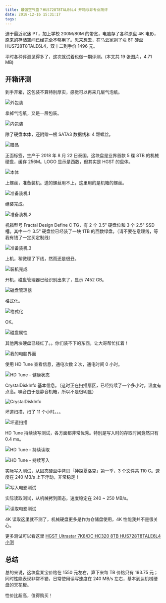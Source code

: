 ```yaml
---
title: 最强空气盘？HUS728T8TALE6L4 开箱与非专业简评
date: 2018-12-16 15:31:17
tags:
---
```


迫于最近沉迷 PT，加上学校 200M/80M 的带宽，电脑存了各种原盘 4K 电影，原来的存储空间已经完全不够用了。思来想去，在马云家剁了块 8T 硬盘 HUS728T8TALE6L4，双十二到手价 1496 元。

平时各种评测见得多了，这次就试着也做一期评测。(本文共 19 张图片，4.71 MB) <!--more-->

## 开箱评测

到手开箱，这包装不算特别厚实，感觉可以再来几层气泡纸。

![外包装](./images/img_2272%2820181216-151550%29.jpg)

拿掉气泡纸，又是一层包装。

![内包装](./images/img_2273%2820181216-151606%29.jpg)

除了硬盘本体，还附赠一根 SATA3 数据线和 4 颗螺丝。

![赠品](./images/img_2274%2820181216-151748%29.jpg)

正面标签，生产于 2018 年 8 月 22 日泰国。这块盘是业界首款 5 碟 8TB 的机械硬盘，缓存 256M。LOGO 显示是西数，但其实是 HGST 的盘体。

![本体](./images/img_2276%2820181216-151741%29.jpg)

上螺丝，准备装机。送的螺丝用不上，这里用的是机箱的螺丝。

![准备装机.1](./images/img_2277%2820181216-151732%29.jpg)

组装完成。

![准备装机.2](./images/img_2279%2820181216-151821%29.jpg)

机箱型号 Fractal Design Define C TG，有 2 个 3.5" 硬盘位和 3 个 2.5" SSD 槽。其中一个 3.5" 硬盘位已经装了一块 1TB 的西数绿盘。（请不要在意理线，等我有钱了一定买定制线）

![准备装机.3](./images/img_2280%2820181216-151839%29.jpg)

上机，稍微理了下线，然而还是很丑。

![装机完成](./images/img_2281%2820181216-151905%29.jpg)

开机，磁盘管理器已经识别出来了，显示 7452 GB。

![磁盘管理器](./images/snipaste_2018-12-16_15-06-57.png)

格式化。

![格式化](./images/snipaste_2018-12-16_15-08-40.png)

OK。

![磁盘属性](./images/snipaste_2018-12-16_15-08-59.png)

其他两块硬盘已经红了。。你们装不下的东西，让大哥帮忙扛着！

![我的电脑界面](./images/snipaste_2018-12-16_15-09-28.png)

使用 HD Tune 查看信息，通电次数 2 次，通电时间 0 小时。

![HD Tune - 健康状态](./images/snipaste_2018-12-16_15-14-00.png)

CrystalDiskInfo 基本信息。（这时正在扫描扇区，已经持续了一个多小时。温度有点高。噪音由于是静音机箱，所以不是很明显）

![CrystalDiskInfo](./images/snipaste_2018-12-16_16-45-36.png)

坏道扫描，扫了 11 个小时。。。

![坏道扫描](./images/snipaste_2018-12-17_11-37-17.png)

HD Tune 持续读写测试，各方面都非常优秀。特别是写入时的存取时间竟然只有 0.4 ms。

![HD Tune - 持续读取](./images/snipaste_2018-12-17_12-09-58.png)

![HD Tune - 持续写入](./images/snipaste_2018-12-17_12-17-21.png)

实际写入测试，从固态硬盘中拷贝「神探夏洛克」第一季，3 个文件共 110 G。速度在 240 MB/s 上下浮动，非常稳定！

![写入电影测试](./images/snipaste_2018-12-17_12-24-25.png)

实际读取测试，从机械拷到固态，速度稳定在 240 ~ 250 MB/s。

![读取电影测试](./images/snipaste_2018-12-17_12-32-36.png)

4K 读取这里就不测了，机械硬盘更多是作为仓储盘使用，4K 性能我并不是很关心。

更多测试可以看这里 [HGST Ultrastar 7K8/DC HC320 8TB HUS728T8TALE6L4 小测](https://www.chiphell.com/thread-1845728-1-1.html)

## 总结

总的来说，这块盘某宝价格在 1550 元左右，算下来每 TB 价格只有 193.75 元；同时性能表现非常不错，日常使用读写速度在 240 MB/s 左右，基本到达机械硬盘的天花板。

性价比超高，值得购买！
